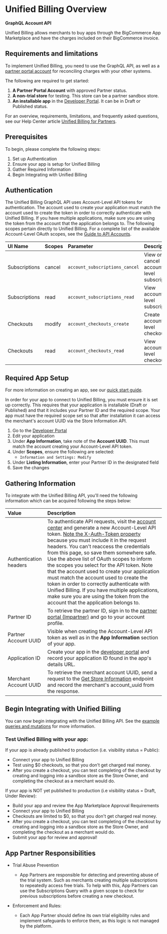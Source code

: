 # Unified Billing Overview
**GraphQL Account API**

Unified Billing allows merchants to buy apps through the BigCommerce App Marketplace and have the charges included on their BigCommerce invoice.

## Requirements and limitations

To implement Unified Billing, you need to use the GraphQL API, as well as a [partner portal account](https://partners.bigcommerce.com) for reconciling charges with your other systems.

The following are required to get started:

1. **A Partner Portal Account** with approved Partner status.
2. **A non-trial store** for testing. This store can be a partner sandbox store.
3. **An installable app** in the [Developer Portal](https://build.bigcommerce.com). It can be in Draft or Published status.

For an overview, requirements, limitations, and frequently asked questions, see our Help Center article [Unified Billing for Partners](https://support.bigcommerce.com/s/article/Unified-Billing-for-Partners).

## Prerequisites

To begin, please complete the following steps:

1. Set up Authentication
2. Ensure your app is setup for Unified Billing
3. Gather Required Information
4. Begin Integrating with Unified Billing

## Authentication

The Unified Billing GraphQL API uses Account-Level API tokens for authentication.
The account used to create your application must match the account used to create the token in order to correctly authenticate with Unified Billing.
If you have multiple applications, make sure you are using the token from the account that the application belongs to.
The following scopes pertain directly to Unified Billing. For a complete list of the available Account-Level OAuth scopes, see the [Guide to API Accounts](https://developer.bigcommerce.com/docs/start/authentication/api-accounts#account-resource-scopes).

| UI Name | Scopes | Parameter | Description | Resources |
|:--------|:-----------|:----------|:------------|:----------|
| Subscriptions | cancel | `account_subscriptions_cancel` | View or cancel account-level subscriptions | [GraphQL Account API](/docs/graphql-account/users-overview) |
| Subscriptions | read | `account_subscriptions_read` | View account-level subscriptions | [GraphQL Account API](/docs/graphql-account/users-overview) |
| Checkouts | modify | `account_checkouts_create` | Create account-level checkouts | [GraphQL Account API](/docs/graphql-account/users-overview) |
| Checkouts | read | `account_checkouts_read` | View account-level checkouts | [GraphQL Account API](/docs/graphql-account/users-overview) |

## Required App Setup

For more information on creating an app, see our [quick start guide](https://developer.bigcommerce.com/docs/integrations/apps/quick-start).

In order for your app to connect to Unified Billing, you must ensure it is set up correctly.
This requires that your application is installable (Draft or Published) and that it includes your Partner ID and the required scope.
Your app must have the required scope set so that after installation it can access the merchant's account UUID via the Store Information API.

1. Go to the [Developer Portal](https://build.bigcommerce.com)
2. Edit your application
3. Under **App Information**, take note of the **Account UUID**. This must match the account creating your Account-Level API token.
4. Under **Scopes**, ensure the following are selected:
   - `Information and Settings: Modify`
5. Under **Listing Information**, enter your Partner ID in the designated field
6. Save the changes

## Gathering Information

To integrate with the Unified Billing API, you'll need the following information which can be acquired following the steps below:

| Value | Description |
|:--------|:-----------|
| Authentication headers | To authenticate API requests, visit the [account center](https://accounts.bigcommerce.com/tokens) and generate a new Account-Level API token. [Note the X-Auth-Token property](/docs/start/authentication) because you must include it in the request headers. You can't reaccess the credentials from this page, so save them somewhere safe. Use the above list of OAuth scopes to inform the scopes you select for the API token. Note that the account used to create your application must match the account used to create the token in order to correctly authenticate with Unified Billing. If you have multiple applications, make sure you are using the token from the account that the application belongs to. |
| Partner ID | To retrieve the partner ID, sign in to the [partner portal (Impartner)](https://partners.bigcommerce.com/) and go to your account profile. |
| Partner Account UUID | Visible when creating the Account-Level API token as well as in the **App Information** section of your app. |
| Application ID | Create your app in the [developer portal](https://build.bigcommerce.com) and record your application ID found in the app's details URL. |
| Merchant Account UUID | To retrieve the merchant account UUID, send a request to the [Get Store Information](/docs/rest-management/store-information#get-store-information) endpoint and record the merchant's account_uuid from the response. |

## Begin Integrating with Unified Billing
You can now begin integrating with the Unified Billing API. See the [example queries and mutations](https://developer.bigcommerce.com/docs/integrations/apps/unified-billing/example-queries) for more information.

### Test Unified Billing with your app:

If your app is already published to production (i.e. visibility status = Public):
* Connect your app to Unified Billing
* Test using $0 checkouts, so that you don’t get charged real money.
* After you create a checkout, you can test completing of the checkout by creating and logging into a sandbox store as the Store Owner, and completing the checkout as a merchant would do.

If your app is NOT yet published to production (i.e visibility status = Draft, Under Review):
* Build your app and review the App Marketplace Approval Requirements
* Connect your app to Unified Billing
* Checkouts are limited to $0, so that you don't get charged real money.
* After you create a checkout, you can test completing of the checkout by creating and logging into a sandbox store as the Store Owner, and completing the checkout as a merchant would do.
* Submit your app for review and approval!

## App Partner Responsibilities

* Trial Abuse Prevention
   * App Partners are responsible for detecting and preventing abuse of the trial system. Such as merchants creating multiple subscriptions to repeatedly access free trials. To help with this, App Partners can use the Subscriptions Query with a given scope to check for previous subscriptions before creating a new checkout.

* Enforcement and Rules:
   * Each App Partner should define its own trial eligibility rules and implement safeguards to enforce them, as this logic is not managed by the platform.
